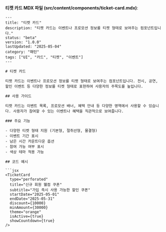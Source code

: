 **티켓 카드 MDX 파일 (src/content/components/ticket-card.mdx)**:

```mdx
---
title: "티켓 카드"
description: "티켓 카드는 이벤트나 프로모션 정보를 티켓 형태로 보여주는 컴포넌트입니다."
status: "beta"
version: "1.0.0"
lastUpdated: "2025-05-04"
category: "패턴"
tags: ["UI", "카드", "티켓", "이벤트"]
---

# 티켓 카드

티켓 카드는 이벤트나 프로모션 정보를 티켓 형태로 보여주는 컴포넌트입니다. 전시, 공연, 할인 이벤트 등 다양한 정보를 티켓 형태로 표현하여 사용자의 주목도를 높입니다.

## 사용 가이드

티켓 카드는 이벤트 목록, 프로모션 배너, 혜택 안내 등 다양한 영역에서 사용할 수 있습니다. 사용자가 참여할 수 있는 이벤트나 혜택을 직관적으로 보여줍니다.

### 주요 기능

- 다양한 티켓 형태 지원 (기본형, 절취선형, 물결형)
- 이벤트 기간 표시
- 남은 시간 카운트다운 옵션
- 참여 가능 여부 표시
- 색상 테마 적용 가능

## 코드 예시

```jsx
<TicketCard
  type="perforated"
  title="신규 회원 웰컴 쿠폰"
  subtitle="가입 즉시 사용 가능한 할인 쿠폰"
  startDate="2025-05-01"
  endDate="2025-05-31"
  discount={10000}
  minAmount={30000}
  theme="orange"
  isActive={true}
  showCountdown={true}
/>